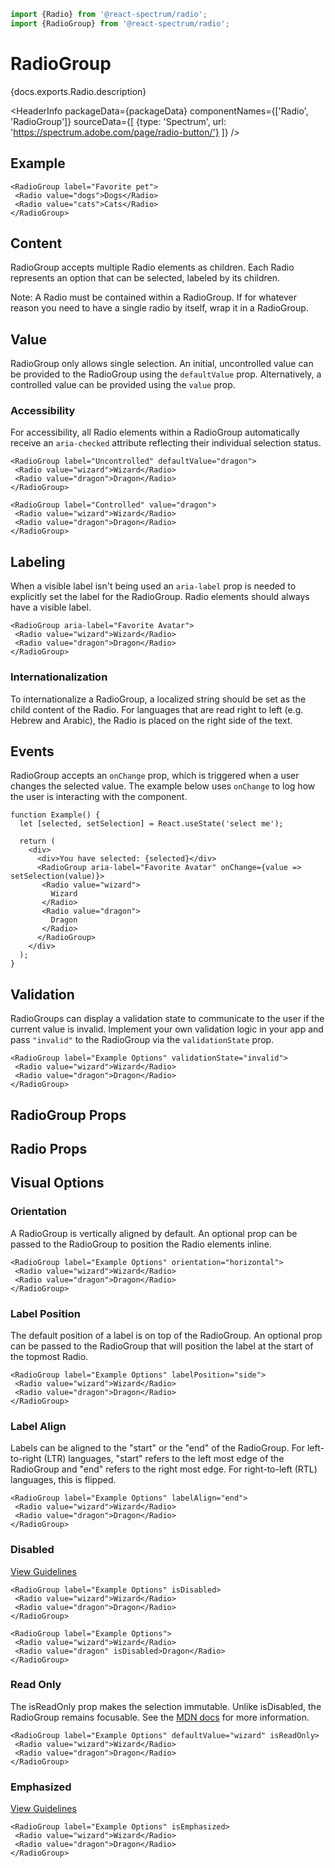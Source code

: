 

```jsx import
import {Radio} from '@react-spectrum/radio';
import {RadioGroup} from '@react-spectrum/radio';
```

# RadioGroup

<p>{docs.exports.Radio.description}</p>

<HeaderInfo
  packageData={packageData}
  componentNames={['Radio', 'RadioGroup']}
  sourceData={[
  {type: 'Spectrum', url: 'https://spectrum.adobe.com/page/radio-button/'}
  ]} />

## Example

```tsx example
<RadioGroup label="Favorite pet">
 <Radio value="dogs">Dogs</Radio>
 <Radio value="cats">Cats</Radio>
</RadioGroup>
```

## Content

RadioGroup accepts multiple Radio elements as children.
Each Radio represents an option that can be selected, labeled by its children.

Note: A Radio must be contained within a RadioGroup. If for whatever reason you need to
have a single radio by itself, wrap it in a RadioGroup.

## Value

RadioGroup only allows single selection. An initial, uncontrolled value can be provided to the RadioGroup using the `defaultValue` prop.
Alternatively, a controlled value can be provided using the `value` prop.

### Accessibility

For accessibility, all Radio elements within a RadioGroup automatically receive an `aria-checked` attribute
reflecting their individual selection status.

```tsx example
<RadioGroup label="Uncontrolled" defaultValue="dragon">
 <Radio value="wizard">Wizard</Radio>
 <Radio value="dragon">Dragon</Radio>
</RadioGroup>

<RadioGroup label="Controlled" value="dragon">
 <Radio value="wizard">Wizard</Radio>
 <Radio value="dragon">Dragon</Radio>
</RadioGroup>
```

## Labeling

When a visible label isn't being used an `aria-label` prop is needed to explicitly set the label for the RadioGroup.
Radio elements should always have a visible label.

```tsx example
<RadioGroup aria-label="Favorite Avatar">
 <Radio value="wizard">Wizard</Radio>
 <Radio value="dragon">Dragon</Radio>
</RadioGroup>
```

### Internationalization

To internationalize a RadioGroup, a localized string should be set as the child content of the Radio.
For languages that are read right to left (e.g. Hebrew and Arabic), the Radio is placed on the right side of the text.

## Events

RadioGroup accepts an `onChange` prop, which is triggered when a user changes the selected value.
The example below uses `onChange` to log how the user is interacting with the component.

```tsx example
function Example() {
  let [selected, setSelection] = React.useState('select me');

  return (
    <div>
      <div>You have selected: {selected}</div>
      <RadioGroup aria-label="Favorite Avatar" onChange={value => setSelection(value)}>
       <Radio value="wizard">
         Wizard
       </Radio>
       <Radio value="dragon">
         Dragon
       </Radio>
      </RadioGroup>
    </div>
  );
}
```

## Validation

RadioGroups can display a validation state to communicate to the user if the current value is invalid.
Implement your own validation logic in your app and pass `"invalid"` to the RadioGroup via the `validationState` prop.

```tsx example
<RadioGroup label="Example Options" validationState="invalid">
 <Radio value="wizard">Wizard</Radio>
 <Radio value="dragon">Dragon</Radio>
</RadioGroup>
```

## RadioGroup Props

<PropTable component={docs.exports.RadioGroup} links={docs.links} />

## Radio Props

<PropTable component={docs.exports.Radio} links={docs.links} />

## Visual Options

### Orientation

A RadioGroup is vertically aligned by default.
An optional prop can be passed to the RadioGroup to position the Radio elements inline.

```tsx example
<RadioGroup label="Example Options" orientation="horizontal">
 <Radio value="wizard">Wizard</Radio>
 <Radio value="dragon">Dragon</Radio>
</RadioGroup>
```

### Label Position

The default position of a label is on top of the RadioGroup.
An optional prop can be passed to the RadioGroup that will position the label at the start of the topmost Radio.

```tsx example
<RadioGroup label="Example Options" labelPosition="side">
 <Radio value="wizard">Wizard</Radio>
 <Radio value="dragon">Dragon</Radio>
</RadioGroup>
```

### Label Align

Labels can be aligned to the "start" or the "end" of the RadioGroup.
For left-to-right (LTR) languages, "start" refers to the left most edge of the RadioGroup
and "end" refers to the right most edge. For right-to-left (RTL) languages, this is flipped.

```tsx example
<RadioGroup label="Example Options" labelAlign="end">
 <Radio value="wizard">Wizard</Radio>
 <Radio value="dragon">Dragon</Radio>
</RadioGroup>
```

### Disabled
[View Guidelines](https://spectrum.adobe.com/page/radio-button/#Disabled)

```tsx example
<RadioGroup label="Example Options" isDisabled>
 <Radio value="wizard">Wizard</Radio>
 <Radio value="dragon">Dragon</Radio>
</RadioGroup>
```

```tsx example
<RadioGroup label="Example Options">
 <Radio value="wizard">Wizard</Radio>
 <Radio value="dragon" isDisabled>Dragon</Radio>
</RadioGroup>
```

### Read Only

The isReadOnly prop makes the selection immutable. Unlike isDisabled, the RadioGroup remains focusable.
See the [MDN docs](https://developer.mozilla.org/en-US/docs/Web/HTML/Attributes/readonly) for more information.

```tsx example
<RadioGroup label="Example Options" defaultValue="wizard" isReadOnly>
 <Radio value="wizard">Wizard</Radio>
 <Radio value="dragon">Dragon</Radio>
</RadioGroup>
```

### Emphasized
[View Guidelines](https://spectrum.adobe.com/page/radio-button/#Emphasis)

```tsx example
<RadioGroup label="Example Options" isEmphasized>
 <Radio value="wizard">Wizard</Radio>
 <Radio value="dragon">Dragon</Radio>
</RadioGroup>
```

